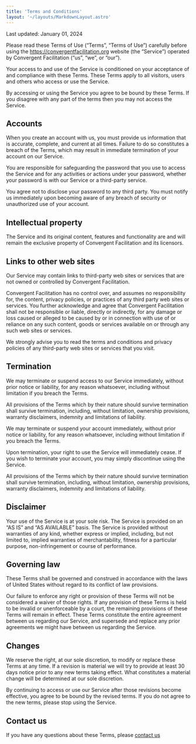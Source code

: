 ```yaml
---
title: 'Terms and Conditions'
layout: '~/layouts/MarkdownLayout.astro'
---
```


Last updated: January 01, 2024


Please read these Terms of Use (“Terms”, “Terms of Use”) carefully before using the https://convergentfacilitation.org website (the “Service”) operated by Convergent Facilitation (“us”, “we”, or “our”).

 

Your access to and use of the Service is conditioned on your acceptance of and compliance with these Terms. These Terms apply to all visitors, users and others who access or use the Service.

 

By accessing or using the Service you agree to be bound by these Terms. If you disagree with any part of the terms then you may not access the Service.

 

## Accounts
 

When you create an account with us, you must provide us information that is accurate, complete, and current at all times. Failure to do so constitutes a breach of the Terms, which may result in immediate termination of your account on our Service.

 

You are responsible for safeguarding the password that you use to access the Service and for any activities or actions under your password, whether your password is with our Service or a third-party service.

 

You agree not to disclose your password to any third party. You must notify us immediately upon becoming aware of any breach of security or unauthorized use of your account.

 

## Intellectual property
 

The Service and its original content, features and functionality are and will remain the exclusive property of Convergent Facilitation and its licensors.

 

## Links to other web sites
 

Our Service may contain links to third-party web sites or services that are not owned or controlled by Convergent Facilitation.

 

Convergent Facilitation has no control over, and assumes no responsibility for, the content, privacy policies, or practices of any third party web sites or services. You further acknowledge and agree that Convergent Facilitation shall not be responsible or liable, directly or indirectly, for any damage or loss caused or alleged to be caused by or in connection with use of or reliance on any such content, goods or services available on or through any such web sites or services.

 

We strongly advise you to read the terms and conditions and privacy policies of any third-party web sites or services that you visit.

 

## Termination
 

We may terminate or suspend access to our Service immediately, without prior notice or liability, for any reason whatsoever, including without limitation if you breach the Terms.

 

All provisions of the Terms which by their nature should survive termination shall survive termination, including, without limitation, ownership provisions, warranty disclaimers, indemnity and limitations of liability.

 

We may terminate or suspend your account immediately, without prior notice or liability, for any reason whatsoever, including without limitation if you breach the Terms.

 

Upon termination, your right to use the Service will immediately cease. If you wish to terminate your account, you may simply discontinue using the Service.

 

All provisions of the Terms which by their nature should survive termination shall survive termination, including, without limitation, ownership provisions, warranty disclaimers, indemnity and limitations of liability.

 

## Disclaimer
 

Your use of the Service is at your sole risk. The Service is provided on an “AS IS” and “AS AVAILABLE” basis. The Service is provided without warranties of any kind, whether express or implied, including, but not limited to, implied warranties of merchantability, fitness for a particular purpose, non-infringement or course of performance.

 

## Governing law
These Terms shall be governed and construed in accordance with the laws of United States without regard to its conflict of law provisions.

 

Our failure to enforce any right or provision of these Terms will not be considered a waiver of those rights. If any provision of these Terms is held to be invalid or unenforceable by a court, the remaining provisions of these Terms will remain in effect. These Terms constitute the entire agreement between us regarding our Service, and supersede and replace any prior agreements we might have between us regarding the Service.

 

## Changes
 

We reserve the right, at our sole discretion, to modify or replace these Terms at any time. If a revision is material we will try to provide at least 30 days notice prior to any new terms taking effect. What constitutes a material change will be determined at our sole discretion.

 

By continuing to access or use our Service after those revisions become effective, you agree to be bound by the revised terms. If you do not agree to the new terms, please stop using the Service.

 

## Contact us
 

If you have any questions about these Terms, please [contact us](/contact)
